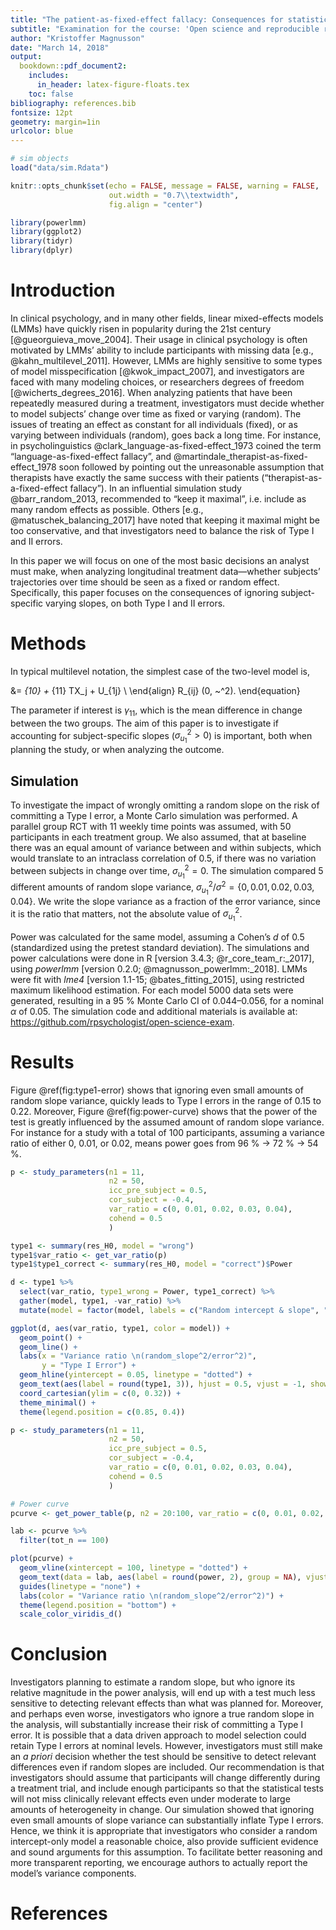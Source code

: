 ```yaml
---
title: "The patient-as-fixed-effect fallacy: Consequences for statistical power and Type I errors"
subtitle: "Examination for the course: 'Open science and reproducible research'"
author: "Kristoffer Magnusson"
date: "March 14, 2018"
output: 
  bookdown::pdf_document2:
    includes:  
      in_header: latex-figure-floats.tex
    toc: false
bibliography: references.bib
fontsize: 12pt
geometry: margin=1in
urlcolor: blue
---
```


```r
# sim objects
load("data/sim.Rdata")

knitr::opts_chunk$set(echo = FALSE, message = FALSE, warning = FALSE,
                      out.width = "0.7\\textwidth",
                      fig.align = "center")

library(powerlmm)
library(ggplot2)
library(tidyr)
library(dplyr)
```

# Introduction
In clinical psychology, and in many other fields, linear mixed-effects models (LMMs) have quickly risen in popularity during the 21st century [@gueorguieva_move_2004]. Their usage in clinical psychology is often motivated by LMMs' ability to include participants with missing data [e.g., @kahn_multilevel_2011]. However, LMMs are highly sensitive to some types of model misspecification [@kwok_impact_2007], and investigators are faced with many modeling choices, or researchers degrees of freedom [@wicherts_degrees_2016]. When analyzing patients that have been repeatedly measured during a treatment, investigators must decide whether to model subjects' change over time as fixed or varying (random). The issues of treating an effect as constant for all individuals (fixed), or as varying between individuals (random), goes back a long time. For instance, in psycholinguistics @clark_language-as-fixed-effect_1973 coined the term "language-as-fixed-effect fallacy", and @martindale_therapist-as-fixed-effect_1978 soon followed by pointing out the unreasonable assumption that therapists have exactly the same success with their patients ("therapist-as-a-fixed-effect fallacy"). In an influential simulation study @barr_random_2013, recommended to "keep it maximal", i.e. include as many random effects as possible. Others [e.g., @matuschek_balancing_2017] have noted that keeping it maximal might be too conservative, and that investigators need to balance the risk of Type I and II errors.  

In this paper we will focus on one of the most basic decisions an analyst must make, when analyzing longitudinal treatment data---whether subjects' trajectories over time should be seen as a fixed or random effect. Specifically, this paper focuses on the consequences of ignoring subject-specific varying slopes, on both Type I and II errors.

# Methods
In typical multilevel notation, the simplest case of the two-level model is,

\begin{align}
\text{Level 1}& \notag\\
Y_{ij} &= \beta_{0j} + \beta_{1j}t_{ij} + R_{ij}\\
\text{Level 2}& \notag\\\
\beta_{0j} &= \gamma_{00} + \gamma_{01} TX_j + U_{0j} \\
\beta_{1j} &= \gamma_{10} + \gamma_{11} TX_j + U_{1j} \\
\end{align}
\begin{equation}
\text{with }
\begin{pmatrix}
U_{0j} \\
 U_{1j}
\end{pmatrix}
\sim\mathcal{N}
\left(
\begin{matrix}
0 &\\\
0
\end{matrix}
,
\begin{matrix}
 \sigma_{u_0}^2 & \sigma_{u_{01}}\\
 \sigma_{u_{01}} & \sigma_{u_1}^2
\end{matrix}
\right)
, \text{ and } R_{ij} \sim\mathcal{N}(0, ~\sigma^2).
\end{equation}

The parameter if interest is $\gamma_{11}$, which is the mean difference in change between the two groups. The aim of this paper is to investigate if accounting for subject-specific slopes ($\sigma_{u_1}^2 > 0$) is important, both when planning the study, or when analyzing the outcome. 

## Simulation
To investigate the impact of wrongly omitting a random slope on the risk of committing a Type I error, a Monte Carlo simulation was performed. A parallel group RCT with 11 weekly time points was assumed, with 50 participants in each treatment group. We also assumed, that at baseline there was an equal amount of variance between and within subjects, which would translate to an intraclass correlation of 0.5, if there was no variation between subjects in change over time,  $\sigma_{u_1}^2 = 0$. The simulation compared 5 different amounts of random slope variance, $\sigma_{u_1}^2/\sigma^2 = \{0, 0.01, 0.02, 0.03, 0.04\}$. We write the slope variance as a fraction of the error variance, since it is the ratio that matters, not the absolute value of $\sigma_{u_1}^2$.\footnote{Here I use the famous proof: "proof is left as an exercise to the reader", or "It can easily be shown that..." ;)} 

Power was calculated for the same model, assuming a Cohen's *d* of 0.5 (standardized using the pretest standard deviation). The simulations and power calculations were done in R [version 3.4.3; @r_core_team_r:_2017], using *powerlmm* [version 0.2.0; @magnusson_powerlmm:_2018]. LMMs were fit with *lme4* [version 1.1-15; @bates_fitting_2015], using restricted maximum likelihood estimation. For each model 5000 data sets were generated, resulting in a 95 % Monte Carlo CI of 0.044--0.056, for a nominal $\alpha$ of 0.05. The simulation code and additional materials is available at: [https://github.com/rpsychologist/open-science-exam](https://github.com/rpsychologist/open-science-exam).

# Results
Figure \@ref(fig:type1-error) shows that ignoring even small amounts of random slope variance, quickly leads to Type I errors in the range of 0.15 to 0.22. Moreover, Figure \@ref(fig:power-curve) shows that the power of the test is greatly influenced by the assumed amount of random slope variance. For instance for a study with a total of 100 participants, assuming a variance ratio of either 0, 0.01, or 0.02, means power goes from 96 % $\rightarrow$ 72 % $\rightarrow$ 54 %.
```r
p <- study_parameters(n1 = 11, 
                      n2 = 50,
                      icc_pre_subject = 0.5,
                      cor_subject = -0.4,
                      var_ratio = c(0, 0.01, 0.02, 0.03, 0.04),
                      cohend = 0.5
                      )

type1 <- summary(res_H0, model = "wrong")
type1$var_ratio <- get_var_ratio(p)
type1$type1_correct <- summary(res_H0, model = "correct")$Power

d <- type1 %>% 
  select(var_ratio, type1_wrong = Power, type1_correct) %>% 
  gather(model, type1, -var_ratio) %>% 
  mutate(model = factor(model, labels = c("Random intercept & slope", "Random intercept-only")))
```

```r
ggplot(d, aes(var_ratio, type1, color = model)) + 
  geom_point() + 
  geom_line() +
  labs(x = "Variance ratio \n(random_slope^2/error^2)",
       y = "Type I Error") +
  geom_hline(yintercept = 0.05, linetype = "dotted") +
  geom_text(aes(label = round(type1, 3)), hjust = 0.5, vjust = -1, show.legend = FALSE) + 
  coord_cartesian(ylim = c(0, 0.32)) +
  theme_minimal() +
  theme(legend.position = c(0.85, 0.4))
```

```r
p <- study_parameters(n1 = 11, 
                      n2 = 50,
                      icc_pre_subject = 0.5,
                      cor_subject = -0.4,
                      var_ratio = c(0, 0.01, 0.02, 0.03, 0.04),
                      cohend = 0.5
                      )

# Power curve
pcurve <- get_power_table(p, n2 = 20:100, var_ratio = c(0, 0.01, 0.02, 0.03, 0.04))
```

```r
lab <- pcurve %>%
  filter(tot_n == 100) 

plot(pcurve) + 
  geom_vline(xintercept = 100, linetype = "dotted") +
  geom_text(data = lab, aes(label = round(power, 2), group = NA), vjust = -1, show.legend = FALSE) +
  guides(linetype = "none") +
  labs(color = "Variance ratio \n(random_slope^2/error^2)") +
  theme(legend.position = "bottom") +
  scale_color_viridis_d()

```



# Conclusion
Investigators planning to estimate a random slope, but who ignore its relative magnitude in the power analysis, will end up with a test much less sensitive to detecting relevant effects than what was planned for. Moreover, and perhaps even worse, investigators who ignore a true random slope in the analysis, will substantially increase their risk of committing a Type I error. It is possible that a data driven approach to model selection could retain Type I errors at nominal levels. However, investigators must still make an *a priori* decision whether the test should be sensitive to detect relevant differences even if random slopes are included. Our recommendation is that investigators should assume that participants will change differently during a treatment trial, and include enough participants so that the statistical tests will not miss clinically relevant effects even under moderate to large amounts of heterogeneity in change. Our simulation showed that ignoring even small amounts of slope variance can substantially inflate Type I errors. Hence, we think it is appropriate that investigators who consider a random intercept-only model a reasonable choice, also provide sufficient evidence and sound arguments for this assumption. To facilitate better reasoning and more transparent reporting, we encourage authors to actually report the model's variance components.

# References